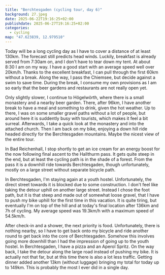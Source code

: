 ```yaml
---
title: "Berchtesgaden (cycling tour, day 6)"
background: 27.jpeg
date: 2025-06-22T19:16:25+02:00
publishdate: 2025-06-27T19:16:25+02:00
categories:
  - cycling
map: "47.623839, 12.979510"
---
```


Today will be a long cycling day as I have to cover a distance of at least
130km. The forecast still predicts head winds. Luckily, breakfast is already
served from 7:30am on, and I don't have to tear down my tent. At about 8:30 I am
on my way. I have a good start with an average speed well over 20km/h. Thanks to
the excellent breakfast, I can pull through the first 60km without a break.
Along the way, I pass the Chiemsee, but decide against a swim to
save time. During the break, I consume my own provisions as I am so early that
the beer gardens and restaurants are not really open yet.

<Gallery>
  <Rimg src="3.jpeg" caption="Chiemsee" />
  <Rimg src="2.jpeg" caption="Chiemsee" />
  <Rimg src="4.jpeg" alt="Landscape" />
  <Rimg
    src="5.jpeg"
    caption="I finally made it to Bavaria. Seems I was wrong to believe that I have been cycling through Bavaria the whole time."
  />
  <Rimg src="7.jpeg" alt="Landscape" />
  <Rimg src="8.jpeg" alt="A church on a hill" />
  <Rimg src="11.jpeg" alt="Landscape" />
</Gallery>

Only slightly slower, I continue to Högelwörth, where there is a small monastery
and a nearby beer garden. There, after 96km, I have another break to have a meal
and something to drink, given the hot weather. Up to there, I was on some smaller
gravel paths without a lot of people, but around here it is suddently busy with
tourists, which makes it feel a bit surreal. Afterwards, I take a quick look at
the monastery and into the attached church. Then I am back on my bike, enjoying
a down hill ride headed directly for the Berchtesgaden mountains. Maybe the
nicest view of the entire tour.

<Gallery large="true">
  <Rimg src="15.jpeg" caption="Högelwörth monastery" />
  <Rimg src="14.jpeg" caption="Högelwörth monastery" />
</Gallery>

<Gallery>
  <Rimg src="16.jpeg" caption="Passing through Anger." />
  <Rimg src="17.jpeg" alt="Headed for the mountains." />
</Gallery>

<Rimg src="21.jpeg" caption="Headed for the mountains." />

<Gallery>
  <Rimg
    src="22.jpeg"
    caption="It is a bit annoying to get a fully loaded bicycle through here."
  />
  <Rimg src="23.jpeg" caption="The Saalach" />
</Gallery>

In Bad Reichenhall, I stop shortly to get an ice cream for an energy boost for
the now following final ascent to the Hallthurm pass. It gets quite steep in the
end, but at least the cycling path is in the shade of a forest. From the pass it
is a downhill ride towards Berchtesgaden, though unfortunately, mostly on
a large street without separate bicycle path.

<Gallery>
  <Rimg src="24.jpeg" caption="A castle in the distance." />
  <Rimg src="26.jpeg" caption="Downhill towards Berchtesgaden." />
</Gallery>

<Rimg src="27.jpeg" alt="Mountains" />

In Berchtesgaden, I'm staying again at a youth hostel. Unfortunately, the direct
street towards it is blocked due to some construction. I don't feel like taking
the detour uphill on another large street. Instead I chose the foot path, but it
is that steep and made out of somewhat loose gravel, that I have to push my bike
uphill for the first time in this vacation. It is quite tiring, but eventually
I'm on top of the hill and at today's final location after 136km and 7h of
cycling. My average speed was 19.3km/h with a maximum speed of 54.5km/h.

<Gallery>
  <Rimg
    src="30.jpeg"
    caption="The Hohe Göll (2522m) in the dusk. I summitted this mountain in 2001 at the age of 13."
  />
  <Rimg src="31.jpeg" caption="The youth hostel." />
</Gallery>

After check-in and a shower, the next priority is food. Unfortunately, there is
nothing nearby, so I have to get back onto my bicycle and ride another round to
get back into the core of Berchtesgaden. Somehow this involves going more
downhill than I had the impression of going up to the youth hostel. In
Berchtesgaden, I have a pizza and an Aperol Spritz. On the way back, I take the
detour along the large road instead of pushing my bike. It is actually not that
far, but at this time there is also a lot less traffic. Getting dinner added
another 13km (without luggage) bringing my total for today up to 149km. This is
probably the most I ever did in a single day.

<GpxTrack src="20250622.gpx" />

<ElevationProfile src="20250622.gpx" />

<Nextday />
